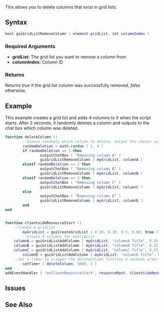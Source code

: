 {{Client function}}
 
This allows you to delete columns that exist in grid lists.

==Syntax== 
<!-- NOTE: don't use 'special' names for variable names, e.g. you shouldn't be writing things like 'player player, vehicle vehicle', instead write something like 'player thePlayer, vehicle vehicleToGetInto'. This is less confusing and prevents the syntax highlighting being odd -->
<syntaxhighlight lang="lua">
bool guiGridListRemoveColumn ( element gridList, int columnIndex )
</syntaxhighlight> 

===Required Arguments=== 
*'''gridList:''' The grid list you want to remove a column from
*'''columnIndex:''' Column ID

===Returns===
Returns ''true'' if the grid list column was successfully removed, ''false'' otherwise.

==Example== 
This example creates a grid list and adds 4 columns to it when the script starts. After 3 seconds, it randomly deletes a column and outputs to the chat box which column was deleted.
<syntaxhighlight lang="lua">function deleteColumn ()
        --Choose randomly which column to delete, output the chosen column into the chat box, and delete the column
    	randomDeletion = math.random ( 1, 4 )   
		if randomDeletion == 1 then
		        outputChatBox ( "Removing column A" )
		        guiGridListRemoveColumn ( myGridList, columnA )
		elseif randomDeletion == 2 then    
		        outputChatBox ( "Removing column B" )
		        guiGridListRemoveColumn ( myGridList, columnB )
		elseif randomDeletion == 3 then
		        outputChatBox ( "Removing column C" )
		        guiGridListRemoveColumn ( myGridList, columnC )
		else
		        outputChatBox ( "Removing column D" )
		        guiGridListRemoveColumn ( myGridList, columnD )
		end
end


function clientsideResourceStart ()
	--Create a gridlist
    	myGridList = guiCreateGridList ( 0.30, 0.10, 0.5, 0.60, true ) 
    	--Create 4 columns for myGridList
	columnA = guiGridListAddColumn ( myGridList, "columnA Title", 0.25 ) 
	columnB = guiGridListAddColumn ( myGridList, "columnB Title", 0.25 )
	columnC = guiGridListAddColumn ( myGridList, "columnC Title", 0.25 )
    	columnD = guiGridListAddColumn ( myGridList, "columnD Title", 0.25 )	
   	--Set a timer to trigger the deleteColumn function 3 seconds after the script starts
        setTimer ( deleteColumn, 3000, 1 )
end
addEventHandler ( "onClientResourceStart", resourceRoot, clientsideResourceStart )
</syntaxhighlight>


==Issues==
{{Issues|
{{Issue|5620|guiGridListAddColumn returns wrong index after deleting columns }}
}}

==See Also==
<!-- Change FunctionArea to the area that this function is in on the main function list page, e.g. Server, Player, Vehicle etc -->
{{GUI functions}}